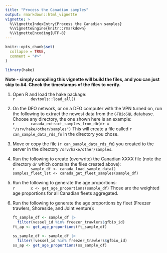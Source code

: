 ```yaml
---
title: "Process the Canadian samples"
output: rmarkdown::html_vignette
vignette: >
  %\VignetteIndexEntry{Process the Canadian samples}
  %\VignetteEngine{knitr::rmarkdown}
  %\VignetteEncoding{UTF-8}
---
```


```r
knitr::opts_chunk$set(
  collapse = TRUE,
  comment = "#>"
)
```

```r
library(hake)
```

**Note - simply compiling this vignette will build the files, and you can
just skip to #4. Check the timestamps of the files to verify.** \

   1. Open R and load the hake package: \
      ```r
      devtools::load_all()
      ```

   1. On the DFO network, or on a DFO computer with the VPN turned on, run
      the following to extract the newest data from the `GFBioSQL` database. \
      Choose any directory, the one shown here is an example: \
      ```r
      canada_extract_samples_from_db(dr = "/srv/hake/other/samples")
      ```
      This will create a file called `r can_sample_data_rds_fn` in the
      directory you chose.
      
   1. Move or copy the file (`r can_sample_data_rds_fn`) you created to the
      server in the directory `/srv/hake/other/samples`.
      
   1. Run the following to create (overwrite) the Canadian XXXX file
      (note the directory `dr` which contains the files created above): \
      ```r
      sample_df <- canada_load_sample_data()
      samples_fleet_lst <- canada_get_fleet_samples(sample_df)
      ```

   1. Run the following to generate the age proportions: \
      ```r
      x <- get_age_proportions(sample_df)
      ```
      Those are the weighted age proportions for all Canadian fleets
      aggregated.
      
   1. Run the following to generate the age proportions by fleet (Freezer
      trawlers, Shoreside, and Joint venture): \
      ```r
      ft_sample_df <- sample_df |> 
        filter(vessel_id %in% freezer_trawlers$gfbio_id)
      ft_ap <- get_age_proportions(ft_sample_df)
      
      ss_sample_df <- sample_df |> 
        filter(!vessel_id %in% freezer_trawlers$gfbio_id)
      ss_ap <- get_age_proportions(ss_sample_df)
      ```
